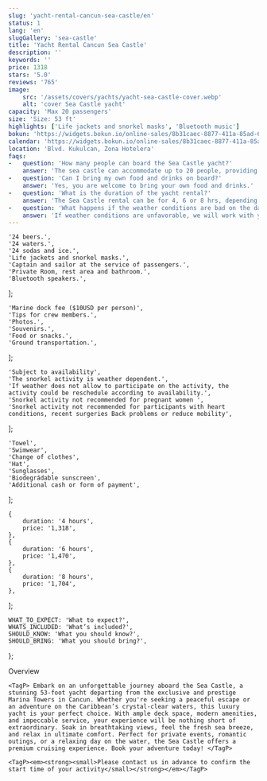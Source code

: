 ```yaml
---
slug: 'yacht-rental-cancun-sea-castle/en'
status: 1
lang: 'en'
slugGallery: 'sea-castle'
title: 'Yacht Rental Cancun Sea Castle'
description: ''
keywords: ''
price: 1318
stars: '5.0'
reviews: '765'
image: 
    src: '/assets/covers/yachts/yacht-sea-castle-cover.webp'
    alt: 'cover Sea Castle yacht'
capacity: 'Max 20 passengers'
size: 'Size: 53 ft'
highlights: ['Life jackets and snorkel masks', 'Bluetooth music']
bokun: 'https://widgets.bokun.io/online-sales/8b31caec-8877-411a-85ad-682828170619/experience/949739?partialView=1'
calendar: 'https://widgets.bokun.io/online-sales/8b31caec-8877-411a-85ad-682828170619/experience-calendar/949739'
location: 'Blvd. Kukulcan, Zona Hotelera'
faqs:
-   question: 'How many people can board the Sea Castle yacht?'
    answer: 'The sea castle can accommodate up to 20 people, providing an intimate and comfortable environment for small groups or families.'
-   question: 'Can I bring my own food and drinks on board?'
    answer: 'Yes, you are welcome to bring your own food and drinks.'
-   question: 'What is the duration of the yacht rental?'
    answer: 'The Sea Castle rental can be for 4, 6 or 8 hrs, depending on the experience you choose.'
-   question: 'What happens if the weather conditions are bad on the day of my booking?'
    answer: 'If weather conditions are unfavorable, we will work with you to reschedule your booking. Your safety and comfort are our priority, and we will always ensure the best experience'
---
```



    '24 beers.',
    '24 waters.',
    '24 sodas and ice.',
    'Life jackets and snorkel masks.',
    'Captain and sailor at the service of passengers.',
    'Private Room, rest area and bathroom.',
    'Bluetooth speakers.',
];

    'Marine dock fee ($10USD per person)',
    'Tips for crew members.',
    'Photos.',
    'Souvenirs.',
    'Food or snacks.',
    'Ground transportation.',
];

    'Subject to availability',
    'The snorkel activity is weather dependent.',
    'If weather does not allow to participate on the activity, the activity could be reschedule according to availability.',
    'Snorkel activity not recommended for pregnant women ',
    'Snorkel activity not recommended for participants with heart conditions, recent surgeries Back problems or reduce mobility',
];

    'Towel',
    'Swimwear',
    'Change of clothes',
    'Hat',
    'Sunglasses',
    'Biodegrádable sunscreen',
    'Additional cash or form of payment',
];

    {
        duration: '4 hours',
        price: '1,318',
    },
    {
        duration: '6 hours',
        price: '1,470',
    },
    {
        duration: '8 hours',
        price: '1,704',
    },
];

    WHAT_TO_EXPECT: 'What to expect?',
    WHATS_INCLUDED: 'What’s included?',
    SHOULD_KNOW: 'What you should know?',
    SHOULD_BRING: 'What you should bring?',
};

<TabPricesYacht client:visible infoPrices={infoPrices} lang={frontmatter.lang} />

<Accordion client:visible title={titles.WHAT_TO_EXPECT} idHash="whatToExpect">
    <TagH2>Overview </TagH2>

    <TagP> Embark on an unforgettable journey aboard the Sea Castle, a stunning 53-foot yacht departing from the exclusive and prestige Marina Towers in Cancun. Whether you're seeking a peaceful escape or an adventure on the Caribbean’s crystal-clear waters, this luxury yacht is your perfect choice. With ample deck space, modern amenities, and impeccable service, your experience will be nothing short of extraordinary. Soak in breathtaking views, feel the fresh sea breeze, and relax in ultimate comfort. Perfect for private events, romantic outings, or a relaxing day on the water, the Sea Castle offers a premium cruising experience. Book your adventure today! </TagP>
</Accordion>

<Accordion client:visible title={titles.WHATS_INCLUDED} idHash="whatsIncluded">
    <Inclusions includes={includes} notIncludes={notIncludes} />
    
    <TagP><em><strong><small>Please contact us in advance to confirm the start time of your activity</small></strong></em></TagP>
</Accordion>

<Accordion client:visible title={titles.SHOULD_KNOW} idHash="whatYouShouldKnow">
    <ShouldKnow shouldKnow={shouldKnow} />
</Accordion>

<Accordion client:visible title={titles.SHOULD_BRING} idHash="whatYouShouldBring">
    <ShouldBring shouldBring={shouldBring} />
</Accordion>